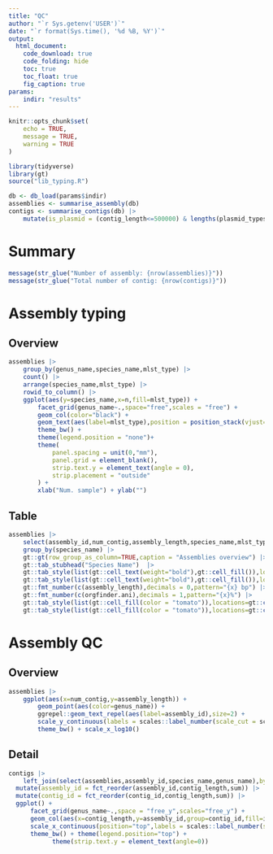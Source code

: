 ```yaml
---
title: "QC"
author: "`r Sys.getenv('USER')`"
date: "`r format(Sys.time(), '%d %B, %Y')`"
output: 
  html_document:
    code_download: true
    code_folding: hide
    toc: true
    toc_float: true
    fig_caption: true
params:
    indir: "results"
---
```


```r
knitr::opts_chunk$set(
	echo = TRUE,
	message = TRUE,
	warning = TRUE
)
```


```r
library(tidyverse)
library(gt)
source("lib_typing.R")
```


```r
db <- db_load(params$indir)
assemblies <- summarise_assembly(db)
contigs <- summarise_contigs(db) |>
	mutate(is_plasmid = (contig_length<=500000) & lengths(plasmid_types)>0)
```


# Summary
```r
message(str_glue("Number of assembly: {nrow(assemblies)}"))
message(str_glue("Total number of contig: {nrow(contigs)}"))
```


# Assembly typing {.tabset}

## Overview
```r
assemblies |>
	group_by(genus_name,species_name,mlst_type) |>
	count() |>
	arrange(species_name,mlst_type) |>
	rowid_to_column() |>
	ggplot(aes(y=species_name,x=n,fill=mlst_type)) +
		facet_grid(genus_name~.,space="free",scales = "free") + 
		geom_col(color="black") +
		geom_text(aes(label=mlst_type),position = position_stack(vjust=0.5),size=3,angle=90) +
		theme_bw() +
		theme(legend.position = "none")+
		theme(
			panel.spacing = unit(0,"mm"),
			panel.grid = element_blank(),
			strip.text.y = element_text(angle = 0),
			strip.placement = "outside"
		) + 
		xlab("Num. sample") + ylab("")
```

## Table
```r
assemblies |>
	select(assembly_id,num_contig,assembly_length,species_name,mlst_type,orgfinder.species_name,orgfinder.ani) |>
	group_by(species_name) |>
	gt::gt(row_group_as_column=TRUE,caption = "Assemblies overview") |>
	gt::tab_stubhead("Species Name")  |>
	gt::tab_style(list(gt::cell_text(weight="bold"),gt::cell_fill()),locations=gt::cells_column_labels()) |>
	gt::tab_style(list(gt::cell_text(weight="bold"),gt::cell_fill()),locations=gt::cells_stubhead()) |>		
	gt::fmt_number(c(assembly_length),decimals = 0,pattern="{x} bp") |>
	gt::fmt_number(c(orgfinder.ani),decimals = 1,pattern="{x}%") |>
	gt::tab_style(list(gt::cell_fill(color = "tomato")),locations=gt::cells_body(orgfinder.ani,rows = orgfinder.ani<=97)) |>
	gt::tab_style(list(gt::cell_fill(color = "tomato")),locations=gt::cells_body(orgfinder.species_name,rows = orgfinder.species_name!=species_name))
```




# Assembly QC {.tabset}

## Overview
```r
assemblies |>
    ggplot(aes(x=num_contig,y=assembly_length)) + 
        geom_point(aes(color=genus_name)) + 
        ggrepel::geom_text_repel(aes(label=assembly_id),size=2) + 
      	scale_y_continuous(labels = scales::label_number(scale_cut = scales::cut_short_scale())) +
        theme_bw() + scale_x_log10()
```


## Detail
```r
contigs |>
	left_join(select(assemblies,assembly_id,species_name,genus_name),by="assembly_id") |>
  mutate(assembly_id = fct_reorder(assembly_id,contig_length,sum)) |>
  mutate(contig_id = fct_reorder(contig_id,contig_length,sum)) |>
  ggplot() + 
      facet_grid(genus_name~.,space = "free_y",scales="free_y") +
      geom_col(aes(x=contig_length,y=assembly_id,group=contig_id,fill=is_plasmid),color="black",position="stack") + 
      scale_x_continuous(position="top",labels = scales::label_number(scale_cut = scales::cut_short_scale())) +
      theme_bw() + theme(legend.position="top") +
			theme(strip.text.y = element_text(angle=0))
```




